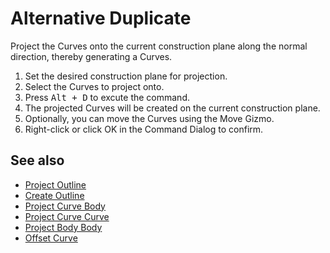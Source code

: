 
# Alternative Duplicate

<Reference shortcut="Alt + D" command="Alternative Duplicate" button="" />

Project the Curves onto the current construction plane along the normal direction, thereby generating a Curves.

1. Set the desired construction plane for projection.
2. Select the Curves to project onto.
3. Press <kbd>Alt + D</kbd> to excute the command.
4. The projected Curves will be created on the current construction plane.
5. Optionally, you can move the Curves using the Move Gizmo.
6. Right-click or click OK in the Command Dialog to confirm.

## See also
- [Project Outline](./project-outline)
- [Create Outline](./create-outline)
- [Project Curve Body](./project-curve-body)
- [Project Curve Curve](./project-curve-curve)
- [Project Body Body](./project-body-body)
- [Offset Curve](./offset-curve)




